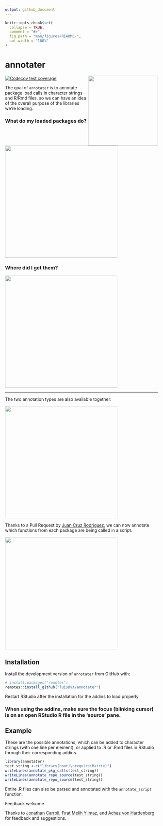 ```yaml
---
output: github_document
---
```


<!-- README.md is generated from README.Rmd. Please edit that file -->

```r
knitr::opts_chunk$set(
  collapse = TRUE,
  comment = "#>",
  fig.path = "man/figures/README-",
  out.width = "100%"
)
```
# annotater
<img src='man/figures/logo.png' align="right" height="230" />
<!-- badges: start -->
[![Codecov test coverage](https://codecov.io/gh/luisDVA/annotater/branch/master/graph/badge.svg)](https://codecov.io/gh/luisDVA/annotater?branch=master)
<!-- badges: end -->

The goal of `annotater` is to annotate package load calls in character strings and R/Rmd files, so we can have an idea of the overall purpose of the libraries we're loading.

### What do my loaded packages do?

<img src='https://raw.githubusercontent.com/luisdva/annotater/master/inst/media/annotcalls.gif' align="center" width="370px" />

### Where did I get them?

<img src='https://raw.githubusercontent.com/luisdva/annotater/master/inst/media/repos2.gif' align="center" width="370px" />

---

The two annotation types are also available together:

<img src='https://raw.githubusercontent.com/luisdva/annotater/master/inst/media/repostitles.gif' align="center" width="370px" />

Thanks to a Pull Request by [Juan Cruz Rodriguez](https://github.com/jcrodriguez1989), we can now annotate which functions from each package are being called in a script.

<img src='https://raw.githubusercontent.com/luisdva/annotater/master/inst/media/jcruz.gif' align="center" width="370px" />


## Installation

Install the development version of `annotater` from GitHub with:

``` r
# install.packages("remotes")
remotes::install_github("luisDVA/annotater")
```
Restart RStudio after the installation for the addins to load properly.

### When using the addins, make sure the focus (blinking cursor) is on an open RStudio R file in the 'source' pane.

## Example

These are the possible annotations, which can be added to character strings (with one line per element), or applied to .R or .Rmd files in RStudio through their corresponding addins.

```r
library(annotater)
test_string <-c("library(boot)\nrequire(Matrix)")
writeLines(annotate_pkg_calls(test_string))
writeLines(annotate_repo_source(test_string))
writeLines(annotate_repo_source(test_string))
```

Entire .R files can also be parsed and annotated with the `annotate_script` function.
 
Feedback welcome

Thanks to [Jonathan Carroll](https://github.com/jonocarroll),  [Fırat Melih Yılmaz](https://twitter.com/fratmelhylmaz), and [Achaz von Hardenberg](https://github.com/achazhardenberg) for feedback and suggestions. 
